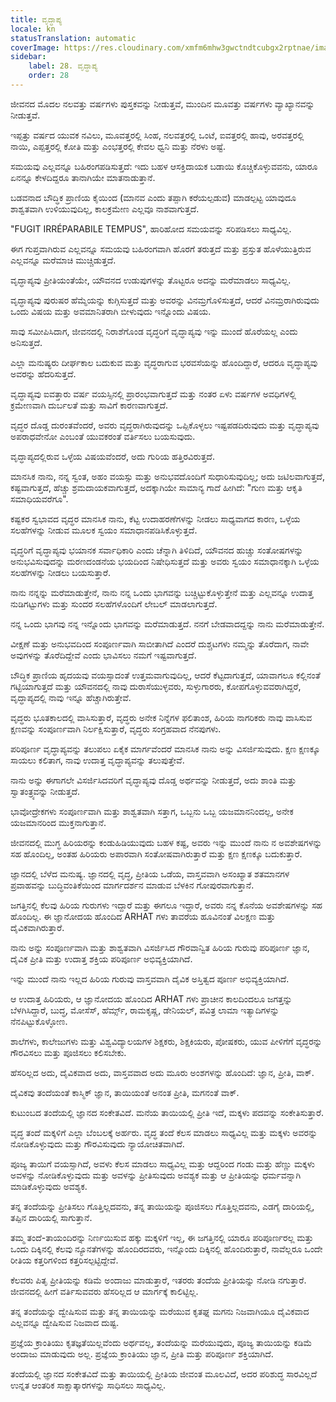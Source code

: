 ```yaml
---
title: ವೃದ್ಧಾಪ್ಯ
locale: kn
statusTranslation: automatic
coverImage: https://res.cloudinary.com/xmfm6mhw3gwctndtcubgx2rptnae/image/upload/v1740337243/small_cover_educacion_fundamental_a051170f1c.webp
sidebar:
    label: 28. ವೃದ್ಧಾಪ್ಯ
    order: 28
---
```

ಜೀವನದ ಮೊದಲ ನಲವತ್ತು ವರ್ಷಗಳು ಪುಸ್ತಕವನ್ನು ನೀಡುತ್ತವೆ, ಮುಂದಿನ ಮೂವತ್ತು ವರ್ಷಗಳು ವ್ಯಾಖ್ಯಾನವನ್ನು ನೀಡುತ್ತವೆ.

ಇಪ್ಪತ್ತು ವರ್ಷದ ಯುವಕ ನವಿಲು, ಮೂವತ್ತರಲ್ಲಿ ಸಿಂಹ, ನಲವತ್ತರಲ್ಲಿ ಒಂಟೆ, ಐವತ್ತರಲ್ಲಿ ಹಾವು, ಅರವತ್ತರಲ್ಲಿ ನಾಯಿ, ಎಪ್ಪತ್ತರಲ್ಲಿ ಕೋತಿ ಮತ್ತು ಎಂಭತ್ತರಲ್ಲಿ ಕೇವಲ ಧ್ವನಿ ಮತ್ತು ನೆರಳು ಅಷ್ಟೆ.

ಸಮಯವು ಎಲ್ಲವನ್ನೂ ಬಹಿರಂಗಪಡಿಸುತ್ತದೆ: ಇದು ಬಹಳ ಆಸಕ್ತಿದಾಯಕ ಬಡಾಯಿ ಕೊಚ್ಚಿಕೊಳ್ಳುವವನು, ಯಾರೂ ಏನನ್ನೂ ಕೇಳದಿದ್ದರೂ ತಾನಾಗಿಯೇ ಮಾತನಾಡುತ್ತಾನೆ.

ಬಡವನಾದ ಬೌದ್ಧಿಕ ಪ್ರಾಣಿಯ ಕೈಯಿಂದ (ಮಾನವ ಎಂದು ತಪ್ಪಾಗಿ ಕರೆಯಲ್ಪಡುವ) ಮಾಡಲ್ಪಟ್ಟ ಯಾವುದೂ ಶಾಶ್ವತವಾಗಿ ಉಳಿಯುವುದಿಲ್ಲ, ಕಾಲಕ್ರಮೇಣ ಎಲ್ಲವೂ ನಾಶವಾಗುತ್ತದೆ.

"FUGIT IRRÉPARABILE TEMPUS", ಹಾರಿಹೋದ ಸಮಯವನ್ನು ಸರಿಪಡಿಸಲು ಸಾಧ್ಯವಿಲ್ಲ.

ಈಗ ಗುಪ್ತವಾಗಿರುವ ಎಲ್ಲವನ್ನೂ ಸಮಯವು ಬಹಿರಂಗವಾಗಿ ಹೊರಗೆ ತರುತ್ತದೆ ಮತ್ತು ಪ್ರಸ್ತುತ ಹೊಳೆಯುತ್ತಿರುವ ಎಲ್ಲವನ್ನೂ ಮರೆಮಾಚಿ ಮುಚ್ಚಿಡುತ್ತದೆ.

ವೃದ್ಧಾಪ್ಯವು ಪ್ರೀತಿಯಂತೆಯೇ, ಯೌವನದ ಉಡುಪುಗಳನ್ನು ತೊಟ್ಟರೂ ಅದನ್ನು ಮರೆಮಾಡಲು ಸಾಧ್ಯವಿಲ್ಲ.

ವೃದ್ಧಾಪ್ಯವು ಪುರುಷರ ಹೆಮ್ಮೆಯನ್ನು ಕುಗ್ಗಿಸುತ್ತದೆ ಮತ್ತು ಅವರನ್ನು ವಿನಮ್ರಗೊಳಿಸುತ್ತದೆ, ಆದರೆ ವಿನಮ್ರರಾಗಿರುವುದು ಒಂದು ವಿಷಯ ಮತ್ತು ಅವಮಾನಿತರಾಗಿ ಬೀಳುವುದು ಇನ್ನೊಂದು ವಿಷಯ.

ಸಾವು ಸಮೀಪಿಸಿದಾಗ, ಜೀವನದಲ್ಲಿ ನಿರಾಶೆಗೊಂಡ ವೃದ್ಧರಿಗೆ ವೃದ್ಧಾಪ್ಯವು ಇನ್ನು ಮುಂದೆ ಹೊರೆಯಲ್ಲ ಎಂದು ಅನಿಸುತ್ತದೆ.

ಎಲ್ಲಾ ಮನುಷ್ಯರು ದೀರ್ಘಕಾಲ ಬದುಕುವ ಮತ್ತು ವೃದ್ಧರಾಗುವ ಭರವಸೆಯನ್ನು ಹೊಂದಿದ್ದಾರೆ, ಆದರೂ ವೃದ್ಧಾಪ್ಯವು ಅವರನ್ನು ಹೆದರಿಸುತ್ತದೆ.

ವೃದ್ಧಾಪ್ಯವು ಐವತ್ತಾರು ವರ್ಷ ವಯಸ್ಸಿನಲ್ಲಿ ಪ್ರಾರಂಭವಾಗುತ್ತದೆ ಮತ್ತು ನಂತರ ಏಳು ವರ್ಷಗಳ ಅವಧಿಗಳಲ್ಲಿ ಕ್ರಮೇಣವಾಗಿ ದುರ್ಬಲತೆ ಮತ್ತು ಸಾವಿಗೆ ಕಾರಣವಾಗುತ್ತದೆ.

ವೃದ್ಧರ ದೊಡ್ಡ ದುರಂತವೆಂದರೆ, ಅವರು ವೃದ್ಧರಾಗಿರುವುದನ್ನು ಒಪ್ಪಿಕೊಳ್ಳಲು ಇಷ್ಟಪಡದಿರುವುದು ಮತ್ತು ವೃದ್ಧಾಪ್ಯವು ಅಪರಾಧವೇನೋ ಎಂಬಂತೆ ಯುವಕರಂತೆ ವರ್ತಿಸಲು ಬಯಸುವುದು.

ವೃದ್ಧಾಪ್ಯದಲ್ಲಿರುವ ಒಳ್ಳೆಯ ವಿಷಯವೆಂದರೆ, ಅದು ಗುರಿಯ ಹತ್ತಿರವಿರುತ್ತದೆ.

ಮಾನಸಿಕ ನಾನು, ನನ್ನ ಸ್ವಂತ, ಅಹಂ ವಯಸ್ಸು ಮತ್ತು ಅನುಭವದೊಂದಿಗೆ ಸುಧಾರಿಸುವುದಿಲ್ಲ; ಅದು ಜಟಿಲವಾಗುತ್ತದೆ, ಕಷ್ಟವಾಗುತ್ತದೆ, ಹೆಚ್ಚು ಶ್ರಮದಾಯಕವಾಗುತ್ತದೆ, ಅದಕ್ಕಾಗಿಯೇ ಸಾಮಾನ್ಯ ಗಾದೆ ಹೀಗಿದೆ: "ಗುಣ ಮತ್ತು ಆಕೃತಿ ಸಮಾಧಿಯವರೆಗೂ".

ಕಷ್ಟಕರ ಸ್ವಭಾವದ ವೃದ್ಧರ ಮಾನಸಿಕ ನಾನು, ಕೆಟ್ಟ ಉದಾಹರಣೆಗಳನ್ನು ನೀಡಲು ಸಾಧ್ಯವಾಗದ ಕಾರಣ, ಒಳ್ಳೆಯ ಸಲಹೆಗಳನ್ನು ನೀಡುವ ಮೂಲಕ ಸ್ವಯಂ ಸಮಾಧಾನಪಡಿಸಿಕೊಳ್ಳುತ್ತದೆ.

ವೃದ್ಧರಿಗೆ ವೃದ್ಧಾಪ್ಯವು ಭಯಾನಕ ಸರ್ವಾಧಿಕಾರಿ ಎಂದು ಚೆನ್ನಾಗಿ ತಿಳಿದಿದೆ, ಯೌವನದ ಹುಚ್ಚು ಸಂತೋಷಗಳನ್ನು ಅನುಭವಿಸುವುದನ್ನು ಮರಣದಂಡನೆಯ ಭಯದಿಂದ ನಿಷೇಧಿಸುತ್ತದೆ ಮತ್ತು ಅವರು ಸ್ವಯಂ ಸಮಾಧಾನಕ್ಕಾಗಿ ಒಳ್ಳೆಯ ಸಲಹೆಗಳನ್ನು ನೀಡಲು ಬಯಸುತ್ತಾರೆ.

ನಾನು ನನ್ನನ್ನು ಮರೆಮಾಡುತ್ತೇನೆ, ನಾನು ನನ್ನ ಒಂದು ಭಾಗವನ್ನು ಬಚ್ಚಿಟ್ಟುಕೊಳ್ಳುತ್ತೇನೆ ಮತ್ತು ಎಲ್ಲವನ್ನೂ ಉದಾತ್ತ ನುಡಿಗಟ್ಟುಗಳು ಮತ್ತು ಸುಂದರ ಸಲಹೆಗಳೊಂದಿಗೆ ಲೇಬಲ್ ಮಾಡಲಾಗುತ್ತದೆ.

ನನ್ನ ಒಂದು ಭಾಗವು ನನ್ನ ಇನ್ನೊಂದು ಭಾಗವನ್ನು ಮರೆಮಾಡುತ್ತದೆ. ನನಗೆ ಬೇಡವಾದದ್ದನ್ನು ನಾನು ಮರೆಮಾಡುತ್ತೇನೆ.

ವೀಕ್ಷಣೆ ಮತ್ತು ಅನುಭವದಿಂದ ಸಂಪೂರ್ಣವಾಗಿ ಸಾಬೀತಾಗಿದೆ ಎಂದರೆ ದುಶ್ಚಟಗಳು ನಮ್ಮನ್ನು ತೊರೆದಾಗ, ನಾವೇ ಅವುಗಳನ್ನು ತೊರೆದಿದ್ದೇವೆ ಎಂದು ಭಾವಿಸಲು ನಮಗೆ ಇಷ್ಟವಾಗುತ್ತದೆ.

ಬೌದ್ಧಿಕ ಪ್ರಾಣಿಯ ಹೃದಯವು ವಯಸ್ಸಾದಂತೆ ಉತ್ತಮವಾಗುವುದಿಲ್ಲ, ಆದರೆ ಕೆಟ್ಟದಾಗುತ್ತದೆ, ಯಾವಾಗಲೂ ಕಲ್ಲಿನಂತೆ ಗಟ್ಟಿಯಾಗುತ್ತದೆ ಮತ್ತು ಯೌವನದಲ್ಲಿ ನಾವು ದುರಾಸೆಯುಳ್ಳವರು, ಸುಳ್ಳುಗಾರರು, ಕೋಪಗೊಳ್ಳುವವರಾಗಿದ್ದರೆ, ವೃದ್ಧಾಪ್ಯದಲ್ಲಿ ನಾವು ಇನ್ನೂ ಹೆಚ್ಚಾಗಿರುತ್ತೇವೆ.

ವೃದ್ಧರು ಭೂತಕಾಲದಲ್ಲಿ ವಾಸಿಸುತ್ತಾರೆ, ವೃದ್ಧರು ಅನೇಕ ನಿನ್ನೆಗಳ ಫಲಿತಾಂಶ, ಹಿರಿಯ ನಾಗರಿಕರು ನಾವು ವಾಸಿಸುವ ಕ್ಷಣವನ್ನು ಸಂಪೂರ್ಣವಾಗಿ ನಿರ್ಲಕ್ಷಿಸುತ್ತಾರೆ, ವೃದ್ಧರು ಸಂಗ್ರಹವಾದ ನೆನಪುಗಳು.

ಪರಿಪೂರ್ಣ ವೃದ್ಧಾಪ್ಯವನ್ನು ತಲುಪಲು ಏಕೈಕ ಮಾರ್ಗವೆಂದರೆ ಮಾನಸಿಕ ನಾನು ಅನ್ನು ವಿಸರ್ಜಿಸುವುದು. ಕ್ಷಣ ಕ್ಷಣಕ್ಕೂ ಸಾಯಲು ಕಲಿತಾಗ, ನಾವು ಉದಾತ್ತ ವೃದ್ಧಾಪ್ಯವನ್ನು ತಲುಪುತ್ತೇವೆ.

ನಾನು ಅನ್ನು ಈಗಾಗಲೇ ವಿಸರ್ಜಿಸಿದವರಿಗೆ ವೃದ್ಧಾಪ್ಯವು ದೊಡ್ಡ ಅರ್ಥವನ್ನು ನೀಡುತ್ತದೆ, ಅದು ಶಾಂತಿ ಮತ್ತು ಸ್ವಾತಂತ್ರ್ಯವನ್ನು ನೀಡುತ್ತದೆ.

ಭಾವೋದ್ರೇಕಗಳು ಸಂಪೂರ್ಣವಾಗಿ ಮತ್ತು ಶಾಶ್ವತವಾಗಿ ಸತ್ತಾಗ, ಒಬ್ಬನು ಒಬ್ಬ ಯಜಮಾನನಿಂದಲ್ಲ, ಅನೇಕ ಯಜಮಾನರಿಂದ ಮುಕ್ತನಾಗುತ್ತಾನೆ.

ಜೀವನದಲ್ಲಿ ಮುಗ್ಧ ಹಿರಿಯರನ್ನು ಕಂಡುಹಿಡಿಯುವುದು ಬಹಳ ಕಷ್ಟ, ಅವರು ಇನ್ನು ಮುಂದೆ ನಾನು ನ ಅವಶೇಷಗಳನ್ನು ಸಹ ಹೊಂದಿಲ್ಲ, ಅಂತಹ ಹಿರಿಯರು ಅಪಾರವಾಗಿ ಸಂತೋಷವಾಗಿರುತ್ತಾರೆ ಮತ್ತು ಕ್ಷಣ ಕ್ಷಣಕ್ಕೂ ಬದುಕುತ್ತಾರೆ.

ಜ್ಞಾನದಲ್ಲಿ ಬೆಳೆದ ಮನುಷ್ಯ. ಜ್ಞಾನದಲ್ಲಿ ವೃದ್ಧ, ಪ್ರೀತಿಯ ಒಡೆಯ, ವಾಸ್ತವವಾಗಿ ಅಸಂಖ್ಯಾತ ಶತಮಾನಗಳ ಪ್ರವಾಹವನ್ನು ಬುದ್ಧಿವಂತಿಕೆಯಿಂದ ಮಾರ್ಗದರ್ಶನ ಮಾಡುವ ಬೆಳಕಿನ ಗೋಪುರವಾಗುತ್ತಾನೆ.

ಜಗತ್ತಿನಲ್ಲಿ ಕೆಲವು ಹಿರಿಯ ಗುರುಗಳು ಇದ್ದಾರೆ ಮತ್ತು ಈಗಲೂ ಇದ್ದಾರೆ, ಅವರು ನನ್ನ ಕೊನೆಯ ಅವಶೇಷಗಳನ್ನು ಸಹ ಹೊಂದಿಲ್ಲ. ಈ ಜ್ಞಾನೋದಯ ಹೊಂದಿದ ARHAT ಗಳು ತಾವರೆಯ ಹೂವಿನಂತೆ ವಿಲಕ್ಷಣ ಮತ್ತು ದೈವಿಕವಾಗಿರುತ್ತಾರೆ.

ನಾನು ಅನ್ನು ಸಂಪೂರ್ಣವಾಗಿ ಮತ್ತು ಶಾಶ್ವತವಾಗಿ ವಿಸರ್ಜಿಸಿದ ಗೌರವಾನ್ವಿತ ಹಿರಿಯ ಗುರುವು ಪರಿಪೂರ್ಣ ಜ್ಞಾನ, ದೈವಿಕ ಪ್ರೀತಿ ಮತ್ತು ಉದಾತ್ತ ಶಕ್ತಿಯ ಪರಿಪೂರ್ಣ ಅಭಿವ್ಯಕ್ತಿಯಾಗಿದೆ.

ಇನ್ನು ಮುಂದೆ ನಾನು ಇಲ್ಲದ ಹಿರಿಯ ಗುರುವು ವಾಸ್ತವವಾಗಿ ದೈವಿಕ ಅಸ್ತಿತ್ವದ ಪೂರ್ಣ ಅಭಿವ್ಯಕ್ತಿಯಾಗಿದೆ.

ಆ ಉದಾತ್ತ ಹಿರಿಯರು, ಆ ಜ್ಞಾನೋದಯ ಹೊಂದಿದ ARHAT ಗಳು ಪ್ರಾಚೀನ ಕಾಲದಿಂದಲೂ ಜಗತ್ತನ್ನು ಬೆಳಗಿಸಿದ್ದಾರೆ, ಬುದ್ಧ, ಮೋಸೆಸ್, ಹೆರ್ಮ್ಸ್, ರಾಮಕೃಷ್ಣ, ಡೇನಿಯಲ್, ಪವಿತ್ರ ಲಾಮಾ ಇತ್ಯಾದಿಗಳನ್ನು ನೆನಪಿಟ್ಟುಕೊಳ್ಳೋಣ.

ಶಾಲೆಗಳು, ಕಾಲೇಜುಗಳು ಮತ್ತು ವಿಶ್ವವಿದ್ಯಾಲಯಗಳ ಶಿಕ್ಷಕರು, ಶಿಕ್ಷಕಿಯರು, ಪೋಷಕರು, ಯುವ ಪೀಳಿಗೆಗೆ ವೃದ್ಧರನ್ನು ಗೌರವಿಸಲು ಮತ್ತು ಪೂಜಿಸಲು ಕಲಿಸಬೇಕು.

ಹೆಸರಿಲ್ಲದ ಅದು, ದೈವಿಕವಾದ ಅದು, ವಾಸ್ತವವಾದ ಅದು ಮೂರು ಅಂಶಗಳನ್ನು ಹೊಂದಿದೆ: ಜ್ಞಾನ, ಪ್ರೀತಿ, ವಾಕ್.

ದೈವಿಕವು ತಂದೆಯಂತೆ ಕಾಸ್ಮಿಕ್ ಜ್ಞಾನ, ತಾಯಿಯಂತೆ ಅನಂತ ಪ್ರೀತಿ, ಮಗನಂತೆ ವಾಕ್.

ಕುಟುಂಬದ ತಂದೆಯಲ್ಲಿ ಜ್ಞಾನದ ಸಂಕೇತವಿದೆ. ಮನೆಯ ತಾಯಿಯಲ್ಲಿ ಪ್ರೀತಿ ಇದೆ, ಮಕ್ಕಳು ಪದವನ್ನು ಸಂಕೇತಿಸುತ್ತಾರೆ.

ವೃದ್ಧ ತಂದೆ ಮಕ್ಕಳಿಗೆ ಎಲ್ಲಾ ಬೆಂಬಲಕ್ಕೆ ಅರ್ಹರು. ವೃದ್ಧ ತಂದೆ ಕೆಲಸ ಮಾಡಲು ಸಾಧ್ಯವಿಲ್ಲ ಮತ್ತು ಮಕ್ಕಳು ಅವರನ್ನು ನೋಡಿಕೊಳ್ಳುವುದು ಮತ್ತು ಗೌರವಿಸುವುದು ನ್ಯಾಯೋಚಿತವಾಗಿದೆ.

ಪೂಜ್ಯ ತಾಯಿಗೆ ವಯಸ್ಸಾಗಿದೆ, ಅವಳು ಕೆಲಸ ಮಾಡಲು ಸಾಧ್ಯವಿಲ್ಲ ಮತ್ತು ಆದ್ದರಿಂದ ಗಂಡು ಮತ್ತು ಹೆಣ್ಣು ಮಕ್ಕಳು ಅವಳನ್ನು ನೋಡಿಕೊಳ್ಳುವುದು ಮತ್ತು ಅವಳನ್ನು ಪ್ರೀತಿಸುವುದು ಅವಶ್ಯಕ ಮತ್ತು ಆ ಪ್ರೀತಿಯನ್ನು ಧರ್ಮವನ್ನಾಗಿ ಮಾಡಿಕೊಳ್ಳುವುದು ಅವಶ್ಯಕ.

ತನ್ನ ತಂದೆಯನ್ನು ಪ್ರೀತಿಸಲು ಗೊತ್ತಿಲ್ಲದವನು, ತನ್ನ ತಾಯಿಯನ್ನು ಪೂಜಿಸಲು ಗೊತ್ತಿಲ್ಲದವನು, ಎಡಗೈ ದಾರಿಯಲ್ಲಿ, ತಪ್ಪಿನ ದಾರಿಯಲ್ಲಿ ಸಾಗುತ್ತಾನೆ.

ತಮ್ಮ ತಂದೆ-ತಾಯಂದಿರನ್ನು ನಿರ್ಣಯಿಸುವ ಹಕ್ಕು ಮಕ್ಕಳಿಗೆ ಇಲ್ಲ, ಈ ಜಗತ್ತಿನಲ್ಲಿ ಯಾರೂ ಪರಿಪೂರ್ಣರಲ್ಲ ಮತ್ತು ಒಂದು ದಿಕ್ಕಿನಲ್ಲಿ ಕೆಲವು ನ್ಯೂನತೆಗಳನ್ನು ಹೊಂದಿರದವರು, ಇನ್ನೊಂದು ದಿಕ್ಕಿನಲ್ಲಿ ಹೊಂದಿರುತ್ತಾರೆ, ನಾವೆಲ್ಲರೂ ಒಂದೇ ರೀತಿಯ ಕತ್ತರಿಗಳಿಂದ ಕತ್ತರಿಸಲ್ಪಟ್ಟಿದ್ದೇವೆ.

ಕೆಲವರು ಪಿತೃ ಪ್ರೀತಿಯನ್ನು ಕಡಿಮೆ ಅಂದಾಜು ಮಾಡುತ್ತಾರೆ, ಇತರರು ತಂದೆಯ ಪ್ರೀತಿಯನ್ನು ನೋಡಿ ನಗುತ್ತಾರೆ. ಜೀವನದಲ್ಲಿ ಹೀಗೆ ವರ್ತಿಸುವವರು ಹೆಸರಿಲ್ಲದ ಆ ಮಾರ್ಗಕ್ಕೆ ಕಾಲಿಟ್ಟಿಲ್ಲ.

ತನ್ನ ತಂದೆಯನ್ನು ದ್ವೇಷಿಸುವ ಮತ್ತು ತನ್ನ ತಾಯಿಯನ್ನು ಮರೆಯುವ ಕೃತಘ್ನ ಮಗನು ನಿಜವಾಗಿಯೂ ದೈವಿಕವಾದ ಎಲ್ಲವನ್ನೂ ದ್ವೇಷಿಸುವ ನಿಜವಾದ ದುಷ್ಟ.

ಪ್ರಜ್ಞೆಯ ಕ್ರಾಂತಿಯು ಕೃತಜ್ಞತೆಯಿಲ್ಲವೆಂದು ಅರ್ಥವಲ್ಲ, ತಂದೆಯನ್ನು ಮರೆಯುವುದು, ಪೂಜ್ಯ ತಾಯಿಯನ್ನು ಕಡಿಮೆ ಅಂದಾಜು ಮಾಡುವುದು ಅಲ್ಲ. ಪ್ರಜ್ಞೆಯ ಕ್ರಾಂತಿಯು ಜ್ಞಾನ, ಪ್ರೀತಿ ಮತ್ತು ಪರಿಪೂರ್ಣ ಶಕ್ತಿಯಾಗಿದೆ.

ತಂದೆಯಲ್ಲಿ ಜ್ಞಾನದ ಸಂಕೇತವಿದೆ ಮತ್ತು ತಾಯಿಯಲ್ಲಿ ಪ್ರೀತಿಯ ಜೀವಂತ ಮೂಲವಿದೆ, ಅದರ ಪರಿಶುದ್ಧ ಸಾರವಿಲ್ಲದೆ ಉನ್ನತ ಆಂತರಿಕ ಸಾಕ್ಷಾತ್ಕಾರಗಳನ್ನು ಸಾಧಿಸಲು ಸಾಧ್ಯವಿಲ್ಲ.


